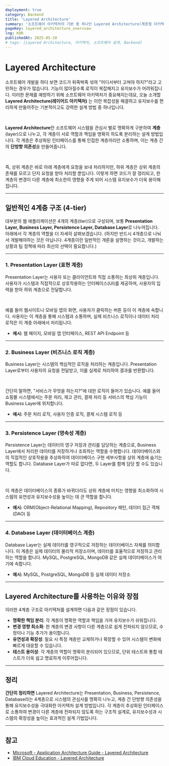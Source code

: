 ```yaml
---
deployment: true
category: Backend
title: 'Layered Architecture'
summary: '소프트웨어 아키텍처의 기본 중 하나인 Layered Architecture(계층형 아키텍처)의 개념과 구조를 알기 쉽게 정리해봅니다.'
pageKey: layered_architecture_overview
lng: KOR
publishedAt: 2025-05-10
# tags: [Layered Architecture, 아키텍처, 소프트웨어 설계, Backend]
---
```


# Layered Architecture

소프트웨어 개발을 하다 보면 코드가 뒤죽박죽 섞여 "어디서부터 고쳐야 하지?"라고 고민하는 경우가 많습니다. 기능이 많아질수록 로직이 복잡해지고 유지보수가 어려워집니다. 이러한 문제를 예방하기 위해 소프트웨어 아키텍처가 중요해지는데요, 오늘 소개할 **Layered Architecture(레이어드 아키텍처)** 는 이런 복잡성을 해결하고 유지보수를 편리하게 만들어주는 기본적이고도 강력한 설계 방법 중 하나입니다.

<br />

**Layered Architecture**란 소프트웨어 시스템을 관심사 별로 명확하게 구분하여 **계층**(layer)으로 나누고, 각 계층이 서로 역할과 책임을 명확히 하도록 분리하는 설계 방법입니다. 각 계층은 추상화된 인터페이스를 통해 인접한 계층끼리만 소통하며, 이는 계층 간의 **단방향 의존성**을 만들어줍니다.

<br />

즉, 상위 계층은 바로 아래 계층에게 요청을 보내 처리하지만, 하위 계층은 상위 계층의 존재를 모르고 단지 요청을 받아 처리할 뿐입니다. 이렇게 하면 코드가 잘 정리되고, 한 계층의 변경이 다른 계층에 최소한의 영향을 주게 되어 시스템 유지보수가 더욱 용이해집니다.

---

## 일반적인 4계층 구조 (4-tier)

대부분의 웹 애플리케이션은 4개의 계층(tier)으로 구성되며, 보통 **Presentation Layer, Business Layer, Persistence Layer, Database Layer**로 나누어집니다. 아래에서 각 계층의 역할을 더 자세히 살펴보겠습니다. (하지만 반드시 4개층으로 나눠서 개발해야하는 것은 아닙니다. 4계층이란 일반적인 개론을 설명하는 것이고, 개발하는 상황과 팀 정책에 따라 최선의 선택이 필요합니다.)

---

### 1. Presentation Layer (표현 계층)

Presentation Layer는 사용자 또는 클라이언트와 직접 소통하는 최상위 계층입니다. 사용자가 시스템과 직접적으로 상호작용하는 인터페이스(UI)를 제공하며, 사용자의 입력을 받아 하위 계층으로 전달합니다.

<br />

예를 들어 웹사이트나 모바일 앱의 화면, 사용자가 클릭하는 버튼 등이 이 계층에 속합니다. 사용자는 이 계층을 통해 시스템과 소통하며, 실제 비즈니스 로직이나 데이터 처리 로직은 이 계층 아래에서 처리됩니다.

- **예시:** 웹 페이지, 모바일 앱 인터페이스, REST API Endpoint 등

---

### 2. Business Layer (비즈니스 로직 계층)

Business Layer는 시스템의 핵심적인 로직을 처리하는 계층입니다. Presentation Layer로부터 사용자의 요청을 전달받고, 이를 실제로 처리하여 결과를 반환합니다.

<br />

간단히 말하면, "서비스가 무엇을 하는지?"에 대한 로직이 들어가 있습니다. 예를 들어 쇼핑몰 시스템에서는 주문 처리, 재고 관리, 결제 처리 등 서비스의 핵심 기능이 Business Layer에 위치합니다.

- **예시:** 주문 처리 로직, 사용자 인증 로직, 결제 시스템 로직 등

---

### 3. Persistence Layer (영속성 계층)

Persistence Layer는 데이터의 영구 저장과 관리를 담당하는 계층으로, Business Layer에서 처리한 데이터를 저장하거나 조회하는 역할을 수행합니다. 데이터베이스와의 직접적인 상호작용을 추상화하여 데이터베이스 구현 세부사항을 상위 계층에 숨기는 역할도 합니다. Database Layer가 따로 없다면, 두 Layer를 함께 담당 할 수도 있습니다.

<br />

이 계층은 데이터베이스의 종류가 바뀌더라도 상위 계층에 미치는 영향을 최소화하여 시스템의 유연성과 유지보수성을 높이는 데 큰 역할을 합니다.

- **예시:** ORM(Object-Relational Mapping), Repository 패턴, 데이터 접근 객체(DAO) 등

---

### 4. Database Layer (데이터베이스 계층)

Database Layer는 실제 데이터를 영구적으로 저장하는 데이터베이스 자체를 의미합니다. 이 계층은 실제 데이터의 물리적 저장소이며, 데이터를 효율적으로 저장하고 관리하는 역할을 합니다. MySQL, PostgreSQL, MongoDB 같은 실제 데이터베이스가 여기에 속합니다.

- **예시:** MySQL, PostgreSQL, MongoDB 등 실제 데이터 저장소

---

## Layered Architecture를 사용하는 이유와 장점

이러한 4계층 구조로 아키텍처를 설계하면 다음과 같은 장점이 있습니다.

- **명확한 책임 분리**: 각 계층이 명확한 역할과 책임을 가져 유지보수가 쉬워집니다.
- **변경 영향 최소화**: 한 계층의 변경 사항이 다른 계층으로 쉽게 전파되지 않으므로, 수정이나 기능 추가가 용이합니다.
- **유연성과 확장성**: 필요 시 특정 계층만 교체하거나 확장할 수 있어 시스템이 변화에 빠르게 대응할 수 있습니다.
- **테스트 용이성**: 각 계층의 역할이 명확히 분리되어 있으므로, 단위 테스트와 통합 테스트가 더욱 쉽고 명료하게 이루어집니다.

---

## 정리

**간단히 정리하면** Layered Architecture는 Presentation, Business, Persistence, Database라는 4계층으로 시스템의 관심사를 명확히 나누고, 계층 간 단방향 의존성을 통해 유지보수성을 극대화한 아키텍처 설계 방법입니다. 각 계층이 추상화된 인터페이스로 소통하여 변경이 다른 계층에 전파되지 않도록 하는 구조적 설계로, 유지보수성과 시스템의 확장성을 높이는 효과적인 설계 기법입니다.

---

## 참고

- [Microsoft - Application Architecture Guide - Layered Architecture](https://learn.microsoft.com/en-us/azure/architecture/guide/architecture-styles/layered)
- [IBM Cloud Education - Layered Architecture](https://www.ibm.com/cloud/architecture/architectures/layered)
